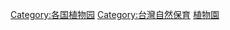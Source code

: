 {{Catnav|頁面分類|人类社会|生活|娱乐|植物園}}
{{Catnav|頁面分類|人类社会|文化|娱乐|植物園}}

[[Category:各国植物园|Category:各国植物园]]
[[Category:台灣自然保育|Category:台灣自然保育]]
[[Category:台灣庭園|植物園]]